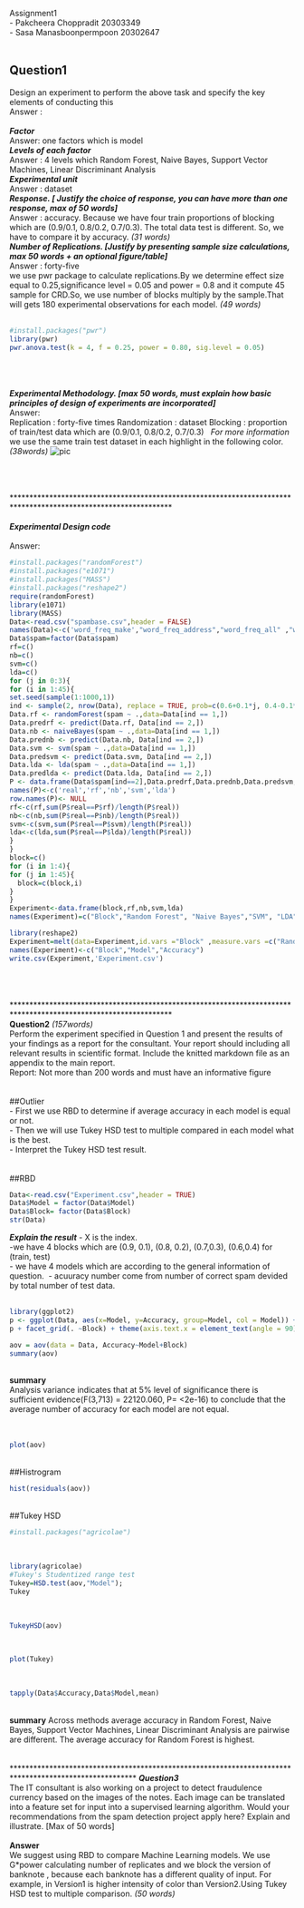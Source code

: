 Assignment1\
- Pakcheera Choppradit 20303349\
- Sasa Manasboonpermpoon 20302647\
\

## Question1\
Design an experiment to perform the above task and specify the key elements of conducting this\
Answer :\
\
***Factor*** \
  Answer: one factors which is model\
***Levels of each factor***\
  Answer : 4  levels which Random Forest, Naive Bayes, Support Vector Machines, Linear Discriminant Analysis\
***Experimental unit***\
  Answer : dataset\
***Response. [ Justify the choice of response, you can have more than one response, max of 50 words]***\
  Answer : accuracy. Because we have four train proportions of blocking which are (0.9/0.1, 0.8/0.2, 0.7/0.3). The total data test is different. So, we have to compare it by accuracy. _(31 words)_ \
***Number of Replications. [Justify by presenting sample size calculations, max  50 words + an optional figure/table]***\   
  Answer : forty-five\
we use pwr package to calculate replications.By we determine effect size equal to 0.25,significance level = 0.05 and power = 0.8 and it compute 45 sample for CRD.So, we use number of blocks multiply by the sample.That will gets 180 experimental observations for each model. _(49 words)_\
\
```{r}
#install.packages("pwr")
library(pwr)
pwr.anova.test(k = 4, f = 0.25, power = 0.80, sig.level = 0.05)
```

\
\
\
***Experimental Methodology. [max 50 words, must explain how basic principles of design of experiments are incorporated]***\
Answer:\
 Replication : forty-five times
 Randomization : dataset
 Blocking : proportion of train/test data which are (0.9/0.1, 0.8/0.2, 0.7/0.3) \ 
 _For more information_ we use the same train\ test dataset in each highlight in the following color. _(38words)_
 ![pic](wer.jpg) 

 \
 \
 \
**************************************************************************************************************** \
\
***Experimental Design code*** \
\
Answer:\


```{r}
#install.packages("randomForest")
#install.packages("e1071")
#install.packages("MASS")
#install.packages("reshape2")
require(randomForest)
library(e1071)
library(MASS)
Data<-read.csv("spambase.csv",header = FALSE)
names(Data)<-c('word_freq_make',"word_freq_address","word_freq_all" ,"word_freq_3d","word_freq_our","word_freq_over","word_freq_remove","word_freq_internet","word_freq_order","word_freq_mail","word_freq_receive","word_freq_will","word_freq_people","word_freq_report","word_freq_addresses","word_freq_free","word_freq_business","word_freq_email","word_freq_you","word_freq_credit","word_freq_your","word_freq_font","word_freq_000","word_freq_money","word_freq_hp","word_freq_hpl","word_freq_george","word_freq_650","word_freq_lab","word_freq_labs","word_freq_telnet","word_freq_857","word_freq_data","word_freq_415","word_freq_85","word_freq_technology","word_freq_1999","word_freq_parts","word_freq_pm","word_freq_direct","word_freq_cs","word_freq_meeting","word_freq_original","word_freq_project","word_freq_re","word_freq_edu","word_freq_table","word_freq_conference","char_freq_semicolon","char_freq_parenthesis","char_freq_bracket","char_freq_exclamation","char_freq_dollar","char_freq_hashtag","capital_run_length_average","capital_run_length_longest","capital_run_length_total" ,"spam")  
Data$spam=factor(Data$spam)
rf=c()
nb=c()
svm=c()
lda=c()
for (j in 0:3){
for (i in 1:45){
set.seed(sample(1:1000,1))
ind <- sample(2, nrow(Data), replace = TRUE, prob=c(0.6+0.1*j, 0.4-0.1*j))
Data.rf <- randomForest(spam ~ .,data=Data[ind == 1,])
Data.predrf <- predict(Data.rf, Data[ind == 2,])
Data.nb <- naiveBayes(spam ~ .,data=Data[ind == 1,])
Data.prednb <- predict(Data.nb, Data[ind == 2,])
Data.svm <- svm(spam ~ .,data=Data[ind == 1,])
Data.predsvm <- predict(Data.svm, Data[ind == 2,])
Data.lda <- lda(spam ~ .,data=Data[ind == 1,])
Data.predlda <- predict(Data.lda, Data[ind == 2,])
P <- data.frame(Data$spam[ind==2],Data.predrf,Data.prednb,Data.predsvm,Data.predlda$class )
names(P)<-c('real','rf','nb','svm','lda')
row.names(P)<- NULL
rf<-c(rf,sum(P$real==P$rf)/length(P$real))
nb<-c(nb,sum(P$real==P$nb)/length(P$real))
svm<-c(svm,sum(P$real==P$svm)/length(P$real))
lda<-c(lda,sum(P$real==P$lda)/length(P$real))
}
}
block=c()
for (i in 1:4){
for (j in 1:45){
  block=c(block,i)
}
}
Experiment<-data.frame(block,rf,nb,svm,lda)
names(Experiment)=c("Block","Random Forest", "Naive Bayes","SVM", "LDA")

library(reshape2)
Experiment=melt(data=Experiment,id.vars ="Block" ,measure.vars =c("Random Forest", "Naive Bayes","SVM", "LDA"))
names(Experiment)<-c("Block","Model","Accuracy")
write.csv(Experiment,'Experiment.csv')
```



\
\
\
****************************************************************************************************************
\
**Question2** _(157words)_ \
Perform the experiment specified in Question 1 and present the results of your findings as a report
for the consultant. Your report should including all relevant results in scientific format.  Include the
knitted markdown file as an appendix to the main report.  
Report: Not more than 200 words and must have an informative figure\
\
\
##Outlier\
- First we use RBD to determine if average accuracy in each model is equal or not.\
- Then we will use Tukey HSD test to multiple compared in each model what is the best.\
- Interpret the Tukey HSD test result.\
\
\
##RBD\
```{r}
Data<-read.csv("Experiment.csv",header = TRUE) 
Data$Model = factor(Data$Model)
Data$Block= factor(Data$Block)
str(Data)
```
***Explain the result***
- X is the index.\
-we have 4 blocks which are (0.9, 0.1), (0.8, 0.2), (0.7,0.3), (0.6,0.4) for (train, test)\
- we have 4 models which are according to the general information of question.\ 
- acuuracy number come from number of correct spam devided by total number of test data.\
\
```{r}
library(ggplot2)
p <- ggplot(Data, aes(x=Model, y=Accuracy, group=Model, col = Model)) + geom_point(aes(fill=Model))+ylab("Accuracy")
p + facet_grid(. ~Block) + theme(axis.text.x = element_text(angle = 90))
```

```{r}
aov = aov(data = Data, Accuracy~Model+Block)
summary(aov)

```
\
**summary**\
Analysis variance indicates that at 5% level of significance there is sufficient evidence(F(3,713) = 22120.060, P= <2e-16) to conclude that the average number of accuracy for each model are not equal.\
\
\
```{r}
plot(aov)
```
\
##Histrogram
```{r}
hist(residuals(aov))
```
\
##Tukey HSD\
```{r}
#install.packages("agricolae")
```
\
```{r}
library(agricolae)
#Tukey's Studentized range test
Tukey=HSD.test(aov,"Model");
Tukey
```
\
```{r}
TukeyHSD(aov)
```
\
```{r}
plot(Tukey)
```
\
```{r}
tapply(Data$Accuracy,Data$Model,mean)
```
\
**summary**
Across methods average accuracy in Random Forest, Naive Bayes, Support Vector Machines, Linear Discriminant Analysis are pairwise are different. The average accuracy for Random Forest is highest. 
\
\
\
*******************************************************************************************************
***Question3***\
The IT consultant is also working on a project to detect fraudulence currency based on the images of
the notes.    Each image can be translated into a feature set for input into a supervised learning
algorithm. Would your recommendations from the spam detection project apply here? Explain and
illustrate. [Max of 50 words]\
\
**Answer**\
We suggest using RBD to compare Machine Learning models. We use G*power calculating number of replicates and we block the version of banknote , because each banknote has a different quality of input. For example, in Version1 is higher intensity of color than Version2.Using Tukey HSD test to multiple comparison. _(50 words)_





















